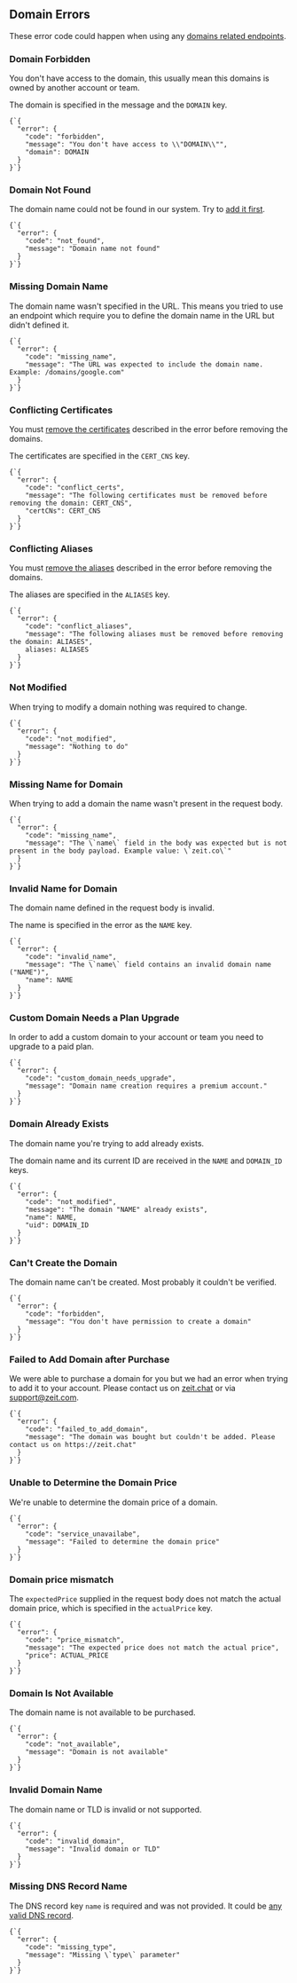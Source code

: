 
## Domain Errors

These error code could happen when using any [domains related endpoints](#endpoints/domains).

### Domain Forbidden

You don't have access to the domain, this usually mean this domains is owned by another account or team.

The domain is specified in the message and the `DOMAIN` key.

<Example>
  <Code>{`{
  "error": {
    "code": "forbidden",
    "message": "You don't have access to \\"DOMAIN\\"",
    "domain": DOMAIN
  }
}`}</Code>
</Example>

### Domain Not Found

The domain name could not be found in our system. Try to [add it first](#endpoints/domains/add-a-new-domain).

<Example>
  <Code>{`{
  "error": {
    "code": "not_found",
    "message": "Domain name not found"
  }
}`}</Code>
</Example>

### Missing Domain Name

The domain name wasn't specified in the URL. This means you tried to use an endpoint which require you to define the domain name in the URL but didn't defined it.

<Example>
  <Code>{`{
  "error": {
    "code": "missing_name",
    "message": "The URL was expected to include the domain name. Example: /domains/google.com"
  }
}`}</Code>
</Example>

### Conflicting Certificates

You must [remove the certificates](#endpoints/certificates/delete-a-certificate) described in the error before removing the domains.

The certificates are specified in the `CERT_CNS` key.

<Example>
  <Code>{`{
  "error": {
    "code": "conflict_certs",
    "message": "The following certificates must be removed before removing the domain: CERT_CNS",
    "certCNs": CERT_CNS
  }
}`}</Code>
</Example>

### Conflicting Aliases

You must [remove the aliases](#endpoints/aliases/remove-an-alias) described in the error before removing the domains.

The aliases are specified in the `ALIASES` key.

<Example>
  <Code>{`{
  "error": {
    "code": "conflict_aliases",
    "message": "The following aliases must be removed before removing the domain: ALIASES",
    aliases: ALIASES
  }
}`}</Code>
</Example>

### Not Modified

When trying to modify a domain nothing was required to change.

<Example>
  <Code>{`{
  "error": {
    "code": "not_modified",
    "message": "Nothing to do"
  }
}`}</Code>
</Example>

### Missing Name for Domain

When trying to add a domain the name wasn't present in the request body.

<Example>
  <Code>{`{
  "error": {
    "code": "missing_name",
    "message": "The \`name\` field in the body was expected but is not present in the body payload. Example value: \`zeit.co\`"
  }
}`}</Code>
</Example>

### Invalid Name for Domain

The domain name defined in the request body is invalid.

The name is specified in the error as the `NAME` key.

<Example>
  <Code>{`{
  "error": {
    "code": "invalid_name",
    "message": "The \`name\` field contains an invalid domain name ("NAME")",
    "name": NAME
  }
}`}</Code>
</Example>

### Custom Domain Needs a Plan Upgrade

In order to add a custom domain to your account or team you need to upgrade to a paid plan.

<Example>
  <Code>{`{
  "error": {
    "code": "custom_domain_needs_upgrade",
    "message": "Domain name creation requires a premium account."
  }
}`}</Code>
</Example>

### Domain Already Exists

The domain name you're trying to add already exists.

The domain name and its current ID are received in the `NAME` and `DOMAIN_ID` keys.

<Example>
  <Code>{`{
  "error": {
    "code": "not_modified",
    "message": "The domain "NAME" already exists",
    "name": NAME,
    "uid": DOMAIN_ID
  }
}`}</Code>
</Example>

### Can't Create the Domain

The domain name can't be created. Most probably it couldn't be verified.

<Example>
  <Code>{`{
  "error": {
    "code": "forbidden",
    "message": "You don't have permission to create a domain"
  }
}`}</Code>
</Example>

### Failed to Add Domain after Purchase

We were able to purchase a domain for you but we had an error when trying to add it to your account. Please contact us on [zeit.chat](/chat) or via [support@zeit.com](mailto:support@zeit.co).

<Example>
  <Code>{`{
  "error": {
    "code": "failed_to_add_domain",
    "message": "The domain was bought but couldn't be added. Please contact us on https://zeit.chat"
  }
}`}</Code>
</Example>

### Unable to Determine the Domain Price

We're unable to determine the domain price of a domain.

<Example>
  <Code>{`{
  "error": {
    "code": "service_unavailabe",
    "message": "Failed to determine the domain price"
  }
}`}</Code>
</Example>

### Domain price mismatch

The `expectedPrice` supplied in the request body does not match the actual domain price, which is specified in the `actualPrice` key.

<Example>
  <Code>{`{
  "error": {
    "code": "price_mismatch",
    "message": "The expected price does not match the actual price",
    "price": ACTUAL_PRICE
  }
}`}</Code>
</Example>

### Domain Is Not Available

The domain name is not available to be purchased.

<Example>
  <Code>{`{
  "error": {
    "code": "not_available",
    "message": "Domain is not available"
  }
}`}</Code>
</Example>

### Invalid Domain Name

The domain name or TLD is invalid or not supported.

<Example>
  <Code>{`{
  "error": {
    "code": "invalid_domain",
    "message": "Invalid domain or TLD"
  }
}`}</Code>
</Example>

### Missing DNS Record Name

The DNS record key `name` is required and was not provided. It could be [any valid DNS record](https://en.wikipedia.org/wiki/List_of_DNS_record_types).

<Example>
  <Code>{`{
  "error": {
    "code": "missing_type",
    "message": "Missing \`type\` parameter"
  }
}`}</Code>
</Example>
